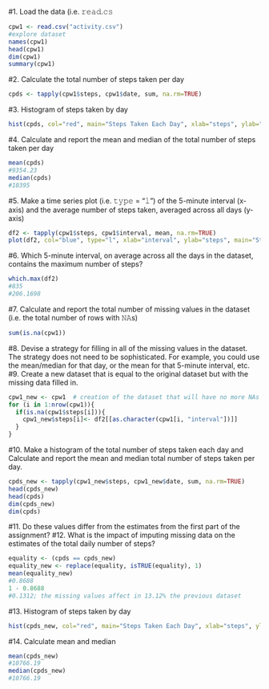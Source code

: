 #1. Load the data (i.e. 𝚛𝚎𝚊𝚍.𝚌𝚜
```r
cpw1 <- read.csv("activity.csv")
#explore dataset
names(cpw1)
head(cpw1)
dim(cpw1)
summary(cpw1)
```
#2. Calculate the total number of steps taken per day
```r
cpds <- tapply(cpw1$steps, cpw1$date, sum, na.rm=TRUE)
```
#3. Histogram of steps taken by day
```r
hist(cpds, col="red", main="Steps Taken Each Day", xlab="steps", ylab="day")

```
#4. Calculate and report the mean and median of the total number of steps taken per day
```r
mean(cpds)
#9354.23
median(cpds)
#10395
```
#5. Make a time series plot (i.e. 𝚝𝚢𝚙𝚎 = "𝚕") of the 5-minute interval (x-axis) and the average number of steps taken, averaged across all days (y-axis)
```r
df2 <- tapply(cpw1$steps, cpw1$interval, mean, na.rm=TRUE)
plot(df2, col="blue", type="l", xlab="interval", ylab="steps", main="Steps done by interval")
```
#6. Which 5-minute interval, on average across all the days in the dataset, contains the maximum number of steps?
```r
which.max(df2)
#835
#206.1698
```
#7. Calculate and report the total number of missing values in the dataset (i.e. the total number of rows with 𝙽𝙰s)
```r
sum(is.na(cpw1))
```
#8. Devise a strategy for filling in all of the missing values in the dataset. The strategy does not need to be sophisticated. For example, you could use the mean/median for that day, or the mean for that 5-minute interval, etc.
#9. Create a new dataset that is equal to the original dataset but with the missing data filled in.
```r
cpw1_new <- cpw1  # creation of the dataset that will have no more NAs
for (i in 1:nrow(cpw1)){
  if(is.na(cpw1$steps[i])){
    cpw1_new$steps[i]<- df2[[as.character(cpw1[i, "interval"])]]
  }
}
```
#10. Make a histogram of the total number of steps taken each day and Calculate and report the mean and median total number of steps taken per day. 
```r
cpds_new <- tapply(cpw1_new$steps, cpw1_new$date, sum, na.rm=TRUE)
head(cpds_new)
head(cpds)
dim(cpds_new)
dim(cpds)
```
#11. Do these values differ from the estimates from the first part of the assignment?
#12. What is the impact of imputing missing data on the estimates of the total daily number of steps?
```r
equality <- (cpds == cpds_new)
equality_new <- replace(equality, isTRUE(equality), 1)
mean(equality_new)
#0.8688
1 - 0.8688
#0.1312; the missing values affect in 13.12% the previous dataset
```
#13. Histogram of steps taken by day
```r
hist(cpds_new, col="red", main="Steps Taken Each Day", xlab="steps", ylab="day")
```
#14. Calculate mean and median
```r
mean(cpds_new)
#10766.19
median(cpds_new)
#10766.19
```
